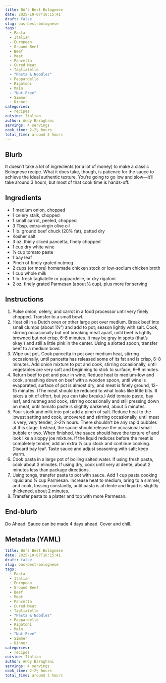 ```yaml
---
title: BA’s Best Bolognese
date: 2025-10-07T10:15:41
draft: false
slug: bas-best-bolognese
tags:
  - Pasta
  - Italian
  - European
  - Ground Beef
  - Beef
  - Meat
  - Pancetta
  - Cured Meat
  - Tagliatelle
  - "Pasta & Noodles"
  - Pappardelle
  - Rigatoni
  - Main
  - "Nut-Free"
  - Simmer
  - Dinner
categories:
  - recipes
cuisine: Italian
author: Andy Baraghani
servings: 4 servings
cook_time: 2–2½ hours
total_time: around 3 hours
---
```

## Blurb

It doesn’t take a lot of ingredients (or a lot of money) to make a classic Bolognese recipe. What it does take, though, is patience for the sauce to achieve the ideal authentic texture. You’re going to go low and slow—it’ll take around 3 hours, but most of that cook time is hands-off.

## Ingredients

- 1 medium onion, chopped
- 1 celery stalk, chopped
- 1 small carrot, peeled, chopped
- 3 Tbsp. extra-virgin olive oil
- 1 lb. ground beef chuck (20% fat), patted dry
- Kosher salt
- 3 oz. thinly sliced pancetta, finely chopped
- 1 cup dry white wine
- ⅓ cup tomato paste
- 1 bay leaf
- Pinch of finely grated nutmeg
- 2 cups (or more) homemade chicken stock or low-sodium chicken broth
- 1 cup whole milk
- 1 lb. fresh tagliatelle or pappardelle, or dry rigatoni
- 2 oz. finely grated Parmesan (about ½ cup), plus more for serving

## Instructions

1. Pulse onion, celery, and carrot in a food processor until very finely chopped. Transfer to a small bowl.
2. Heat oil in a Dutch oven or other large pot over medium. Break beef into small clumps (about 1½") and add to pot; season lightly with salt. Cook, stirring occasionally but not breaking meat apart, until beef is lightly browned but not crisp, 6–8 minutes. It may be gray in spots (that’s okay!) and still a little pink in the center. Using a slotted spoon, transfer beef to a medium bowl.
3. Wipe out pot. Cook pancetta in pot over medium heat, stirring occasionally, until pancetta has released some of its fat and is crisp, 6–8 minutes. Add onion mixture to pot and cook, stirring occasionally, until vegetables are very soft and beginning to stick to surface, 6–8 minutes.
4. Return beef to pot and pour in wine. Reduce heat to medium-low and cook, smashing down on beef with a wooden spoon, until wine is evaporated, surface of pot is almost dry, and meat is finely ground, 12–15 minutes. (The meat should be reduced to what looks like little bits. It takes a bit of effort, but you can take breaks.) Add tomato paste, bay leaf, and nutmeg and cook, stirring occasionally and still pressing down on meat, until tomato paste is slightly darkened, about 5 minutes.
5. Pour stock and milk into pot; add a pinch of salt. Reduce heat to the lowest setting and cook, uncovered and stirring occasionally, until meat is very, very tender, 2–2½ hours. There shouldn’t be any rapid bubbles at this stage. Instead, the sauce should release the occasional small bubble or two. When finished, the sauce should have the texture of and look like a sloppy joe mixture. If the liquid reduces before the meat is completely tender, add an extra ½ cup stock and continue cooking. Discard bay leaf. Taste sauce and adjust seasoning with salt; keep warm.
6. Cook pasta in a large pot of boiling salted water. If using fresh pasta, cook about 3 minutes. If using dry, cook until very al dente, about 2 minutes less than package directions.
7. Using tongs, transfer pasta to pot with sauce. Add 1 cup pasta cooking liquid and ½ cup Parmesan. Increase heat to medium, bring to a simmer, and cook, tossing constantly, until pasta is al dente and liquid is slightly thickened, about 2 minutes.
8. Transfer pasta to a platter and top with more Parmesan.

## End-blurb

Do Ahead: Sauce can be made 4 days ahead. Cover and chill.


## Metadata (YAML)

```yaml
title: BA’s Best Bolognese
date: 2025-10-07T10:15:41
draft: false
slug: bas-best-bolognese
tags:
  - Pasta
  - Italian
  - European
  - Ground Beef
  - Beef
  - Meat
  - Pancetta
  - Cured Meat
  - Tagliatelle
  - "Pasta & Noodles"
  - Pappardelle
  - Rigatoni
  - Main
  - "Nut-Free"
  - Simmer
  - Dinner
categories:
  - recipes
cuisine: Italian
author: Andy Baraghani
servings: 4 servings
cook_time: 2–2½ hours
total_time: around 3 hours
```
